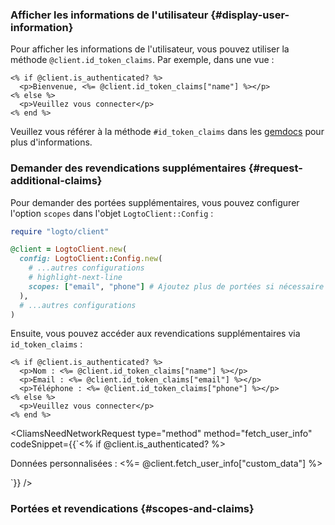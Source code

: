 

### Afficher les informations de l'utilisateur \{#display-user-information}

Pour afficher les informations de l'utilisateur, vous pouvez utiliser la méthode `@client.id_token_claims`. Par exemple, dans une vue :

```erb title="app/views/sample/index.html.erb"
<% if @client.is_authenticated? %>
  <p>Bienvenue, <%= @client.id_token_claims["name"] %></p>
<% else %>
  <p>Veuillez vous connecter</p>
<% end %>
```

Veuillez vous référer à la méthode `#id_token_claims` dans les [gemdocs](https://gemdocs.org/gems/logto/latest) pour plus d'informations.

### Demander des revendications supplémentaires \{#request-additional-claims}

<FindUserInfoMissing method="id_token_claims" />

<ScopesAndClaimsIntroduction />

Pour demander des portées supplémentaires, vous pouvez configurer l'option `scopes` dans l'objet `LogtoClient::Config` :

```ruby
require "logto/client"

@client = LogtoClient.new(
  config: LogtoClient::Config.new(
    # ...autres configurations
    # highlight-next-line
    scopes: ["email", "phone"] # Ajoutez plus de portées si nécessaire
  ),
  # ...autres configurations
)
```

Ensuite, vous pouvez accéder aux revendications supplémentaires via `id_token_claims` :

```erb title="app/views/sample/index.html.erb"
<% if @client.is_authenticated? %>
  <p>Nom : <%= @client.id_token_claims["name"] %></p>
  <p>Email : <%= @client.id_token_claims["email"] %></p>
  <p>Téléphone : <%= @client.id_token_claims["phone"] %></p>
<% else %>
  <p>Veuillez vous connecter</p>
<% end %>
```

<CliamsNeedNetworkRequest
  type="method"
  method="fetch_user_info"
  codeSnippet={<CodeBlock language="erb" title="app/views/sample/index.html.erb">{`<% if @client.is_authenticated? %>
  <p>Données personnalisées : <%= @client.fetch_user_info["custom_data"] %></p>
<!-- ... -->`}</CodeBlock>}
/>

### Portées et revendications \{#scopes-and-claims}

<ScopesAndClaims />
